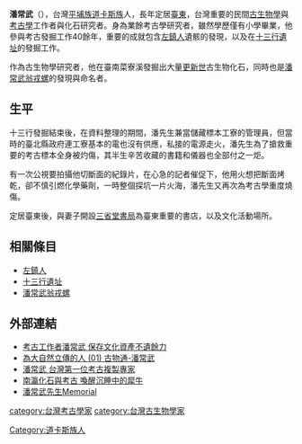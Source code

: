 '''潘常武'''（{{bd|1932年||2015年|2月4日}}），台灣[[平埔族|平埔族]][[道卡斯族|道卡斯族]]人，長年定居[[臺東縣|臺東]]，台灣重要的民間[[古生物學|古生物學]]與[[考古學|考古學]]工作者與化石研究者。身為業餘考古學研究者，雖然學歷僅有小學畢業，他參與考古發掘工作40餘年，重要的成就包含[[左鎮人|左鎮人]]遺骸的發現，以及在[[十三行遺址|十三行遺址]]的發掘工作。

作為古生物學研究者，他在臺南菜寮溪發掘出大量[[更新世|更新世]]古生物化石，同時也是[[潘常武翁戎螺|潘常武翁戎螺]]的發現與命名者。

==生平==
十三行發掘結束後，在資料整理的期間，潘先生兼當儲藏標本工寮的管理員，但當時的臺北縣政府連工寮基本的電也沒有供應，私接的電源走火，潘先生為了搶救重要的考古標本全身被灼傷，其半生辛苦收藏的書籍和儀器也全部付之一炬。

有一次公視要拍攝他切斷面的紀錄片，在心急的記者催促下，他用火想把斷面烤乾，卻不慎引燃化學藥劑，一時整個探坑一片火海，潘先生又再次為考古學重度燒傷。

定居臺東後，與妻子開設[[三省堂書局|三省堂書局]]為臺東重要的書店，以及文化活動場所。

==相關條目==
*[[左鎮人|左鎮人]]
*[[十三行遺址|十三行遺址]]
*[[潘常武翁戎螺|潘常武翁戎螺]]

==外部連結==
*[http://mypaper.pchome.com.tw/whyyou/post/2572663  考古工作者潘常武 保存文化資產不遺餘力] {{Wayback|url=http://mypaper.pchome.com.tw/whyyou/post/2572663 |date=20200202063207 }}
*[https://web.archive.org/web/20150213134321/http://tavis.tw/files/883-1000-6341.php 為大自然立傳的人 (01) 古物通-潘常武]
*[http://himikochen.blog.fc2.com/blog-entry-111.html 潘常武 台灣第一位考古複製專家] {{Wayback|url=http://himikochen.blog.fc2.com/blog-entry-111.html |date=20200202063200 }}
*[https://web.archive.org/web/20150213150449/http://nbooks.tnc.edu.tw/book2/6_2.htm 南瀛化石與考古 喚醒沉睡中的犀牛]
*[https://www.facebook.com/pcwmemorial?fref=ts 潘常武先生Memorial] {{Wayback|url=https://www.facebook.com/pcwmemorial?fref=ts |date=20200202063155 }}
[[category:台灣考古學家|category:台灣考古學家]]
[[category:台灣古生物學家|category:台灣古生物學家]]
[[Category:道卡斯族人|Category:道卡斯族人]]